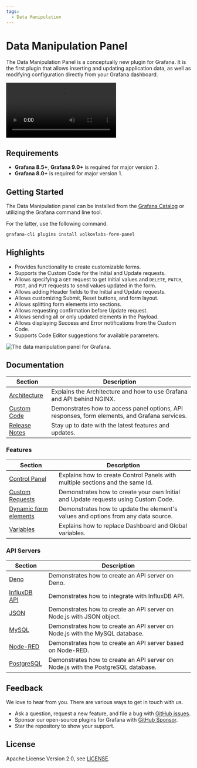 ```yaml
---
tags:
  - Data Manipulation
---
```



# Data Manipulation Panel

The Data Manipulation Panel is a conceptually new plugin for Grafana. It is the first plugin that allows inserting and updating application data, as well as modifying configuration directly from your Grafana dashboard.

<Video
  src="https://www.youtube.com/embed/DXALVG8GijM"
  title="Manual data entering and User input into Dashboard."
/>

## Requirements

- **Grafana 8.5+**, **Grafana 9.0+** is required for major version 2.
- **Grafana 8.0+** is required for major version 1.

## Getting Started

The Data Manipulation panel can be installed from the [Grafana Catalog](https://grafana.com/grafana/plugins/volkovlabs-form-panel/) or utilizing the Grafana command line tool.

For the latter, use the following command.

```bash
grafana-cli plugins install volkovlabs-form-panel
```

## Highlights

- Provides functionality to create customizable forms.
- Supports the Custom Code for the Initial and Update requests.
- Allows specifying a `GET` request to get initial values and `DELETE`, `PATCH`, `POST`, and `PUT` requests to send values updated in the form.
- Allows adding Header fields to the Initial and Update requests.
- Allows customizing Submit, Reset buttons, and form layout.
- Allows splitting form elements into sections.
- Allows requesting confirmation before Update request.
- Allows sending all or only updated elements in the Payload.
- Allows displaying Success and Error notifications from the Custom Code.
- Supports Code Editor suggestions for available parameters.

<Image
  title="The data manipulation panel for Grafana."
  src="/img/plugins/volkovlabs-form-panel/panel.png"
/>

## Documentation

| Section                      | Description                                                                                   |
| ---------------------------- | --------------------------------------------------------------------------------------------- |
| [Architecture](architecture) | Explains the Architecture and how to use Grafana and API behind NGINX.                        |
| [Custom Code](code)          | Demonstrates how to access panel options, API responses, form elements, and Grafana services. |
| [Release Notes](release)     | Stay up to date with the latest features and updates.                                         |

### Features

| Section                          | Description                                                                        |
| -------------------------------- | ---------------------------------------------------------------------------------- |
| [Control Panel](control)         | Explains how to create Control Panels with multiple sections and the same Id.      |
| [Custom Requests](request)       | Demonstrates how to create your own Initial and Update requests using Custom Code. |
| [Dynamic form elements](dynamic) | Demonstrates how to update the element's values and options from any data source.  |
| [Variables](variables)           | Explains how to replace Dashboard and Global variables.                            |

### API Servers

| Section                          | Description                                                                       |
| -------------------------------- | --------------------------------------------------------------------------------- |
| [Deno](servers/deno)             | Demonstrates how to create an API server on Deno.                                 |
| [InfluxDB API](servers/influx)   | Demonstrates how to integrate with InfluxDB API.                                  |
| [JSON](servers/json)             | Demonstrates how to create an API server on Node.js with JSON object.             |
| [MySQL](servers/mysql)           | Demonstrates how to create an API server on Node.js with the MySQL database.      |
| [Node-RED](servers/nodered)      | Demonstrates how to create an API server based on Node-RED.                       |
| [PostgreSQL](servers/postgresql) | Demonstrates how to create an API server on Node.js with the PostgreSQL database. |

## Feedback

We love to hear from you. There are various ways to get in touch with us.

- Ask a question, request a new feature, and file a bug with [GitHub issues](https://github.com/volkovlabs/volkovlabs-form-panel/issues/new/choose).
- Sponsor our open-source plugins for Grafana with [GitHub Sponsor](https://github.com/sponsors/VolkovLabs).
- Star the repository to show your support.

## License

Apache License Version 2.0, see [LICENSE](https://github.com/volkovlabs/volkovlabs-form-panel/blob/main/LICENSE).
